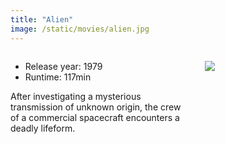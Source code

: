 ```yaml
---
title: "Alien"
image: /static/movies/alien.jpg
---
```


:::: {.columns}

::: {.column width="60%"}

- Release year: 1979
- Runtime: 117min

After investigating a mysterious transmission of unknown origin, the crew of a commercial spacecraft encounters a deadly lifeform.

:::

::: {.column width="40%"}

![](/static/movies/alien.jpg)

:::

::::